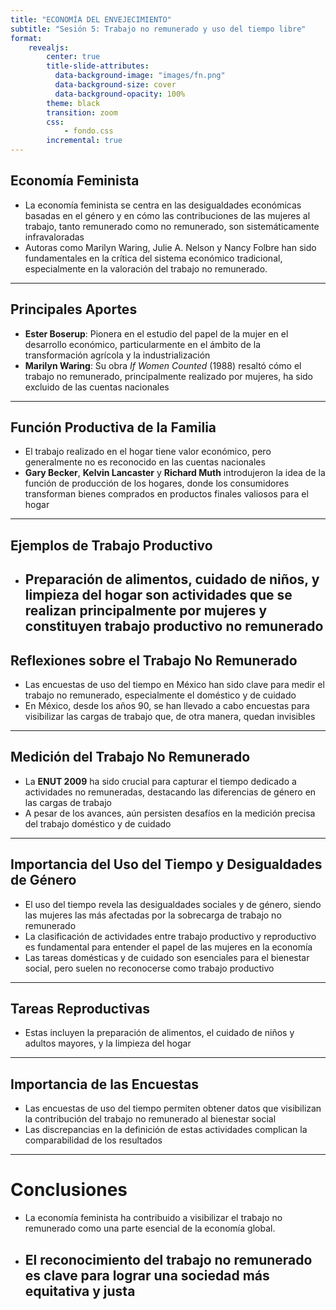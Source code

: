 ```yaml
---
title: "ECONOMÍA DEL ENVEJECIMIENTO"
subtitle: "Sesión 5: Trabajo no remunerado y uso del tiempo libre"
format:
    revealjs:
        center: true
        title-slide-attributes: 
          data-background-image: "images/fn.png"
          data-background-size: cover
          data-background-opacity: 100%
        theme: black
        transition: zoom
        css:
            - fondo.css
        incremental: true 
---
```


## Economía Feminista

- La economía feminista se centra en las desigualdades económicas basadas en el género y en cómo las contribuciones de las mujeres al trabajo, tanto remunerado como no remunerado, son sistemáticamente infravaloradas 
- Autoras como Marilyn Waring, Julie A. Nelson y Nancy Folbre han sido fundamentales en la crítica del sistema económico tradicional, especialmente en la valoración del trabajo no remunerado.

---

## Principales Aportes

- **Ester Boserup**: Pionera en el estudio del papel de la mujer en el desarrollo económico, particularmente en el ámbito de la transformación agrícola y la industrialización 
- **Marilyn Waring**: Su obra *If Women Counted* (1988) resaltó cómo el trabajo no remunerado, principalmente realizado por mujeres, ha sido excluido de las cuentas nacionales

---

## Función Productiva de la Familia

- El trabajo realizado en el hogar tiene valor económico, pero generalmente no es reconocido en las cuentas nacionales
- **Gary Becker**, **Kelvin Lancaster** y **Richard Muth** introdujeron la idea de la función de producción de los hogares, donde los consumidores transforman bienes comprados en productos finales valiosos para el hogar

---

## Ejemplos de Trabajo Productivo

- Preparación de alimentos, cuidado de niños, y limpieza del hogar son actividades que se realizan principalmente por mujeres y constituyen trabajo productivo no remunerado
---

## Reflexiones sobre el Trabajo No Remunerado

- Las encuestas de uso del tiempo en México han sido clave para medir el trabajo no remunerado, especialmente el doméstico y de cuidado 
- En México, desde los años 90, se han llevado a cabo encuestas para visibilizar las cargas de trabajo que, de otra manera, quedan invisibles

---

## Medición del Trabajo No Remunerado

- La **ENUT 2009** ha sido crucial para capturar el tiempo dedicado a actividades no remuneradas, destacando las diferencias de género en las cargas de trabajo 
- A pesar de los avances, aún persisten desafíos en la medición precisa del trabajo doméstico y de cuidado

---

## Importancia del  Uso del Tiempo y Desigualdades de Género

- El uso del tiempo revela las desigualdades sociales y de género, siendo las mujeres las más afectadas por la sobrecarga de trabajo no remunerado
- La clasificación de actividades entre trabajo productivo y reproductivo es fundamental para entender el papel de las mujeres en la economía
- Las tareas domésticas y de cuidado son esenciales para el bienestar social, pero suelen no reconocerse como trabajo productivo 

---

## Tareas Reproductivas

- Estas incluyen la preparación de alimentos, el cuidado de niños y adultos mayores, y la limpieza del hogar 

---

## Importancia de las Encuestas

- Las encuestas de uso del tiempo permiten obtener datos que visibilizan la contribución del trabajo no remunerado al bienestar social 
- Las discrepancias en la definición de estas actividades complican la comparabilidad de los resultados 

---

# Conclusiones

- La economía feminista ha contribuido a visibilizar el trabajo no remunerado como una parte esencial de la economía global.
- El reconocimiento del trabajo no remunerado es clave para lograr una sociedad más equitativa y justa 
---






<script>
    document.addEventListener('DOMContentLoaded', (event) => {
        const synth = window.speechSynthesis;
        let utterance;
        let speaking = false;
        let paused = false;

        const readIncrementalContent = (element) => {
            if (utterance && synth.speaking) {
                synth.cancel();
            }
            let textToRead = element.textContent;

            if (textToRead.trim() !== '') {
                utterance = new SpeechSynthesisUtterance(textToRead);
                synth.speak(utterance);
            }
        };

        const readCurrentSlide = () => {
            if (utterance && synth.speaking) {
                synth.cancel();
            }
            const currentSlide = document.querySelector('.present');
            const visibleElements = currentSlide.querySelectorAll('h1, h2, h3, h4, h5, h6, p, li:not([aria-hidden="true"]):not(.fragment)');
            let textToRead = '';

            visibleElements.forEach((el) => {
                if (getComputedStyle(el).display !== 'none') {
                    textToRead += el.textContent + ' ';
                }
            });

            if (textToRead.trim() !== '') {
                utterance = new SpeechSynthesisUtterance(textToRead);
                synth.speak(utterance);
            }
        };

        document.addEventListener('keydown', (event) => {
            if (event.key.toLowerCase() === 'q') {
                if (paused) {
                    synth.resume();
                } else {
                    synth.pause();
                }
                paused = !paused;
                speaking = synth.speaking;
            }
        });

        Reveal.on('slidechanged', (event) => {
            readCurrentSlide();
        });

        Reveal.on('fragmentshown', (event) => {
            readIncrementalContent(event.fragment);
        });

        // Initialize Reveal.js
        Reveal.initialize();
    });
</script>
